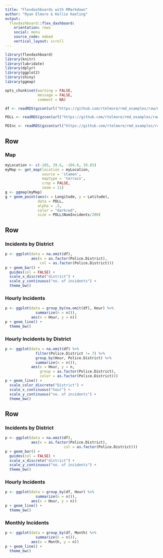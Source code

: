 ```yaml
---
title: "Flexdashboards with RMarkdown"
author: "Ryan Elmore & Kellie Keeling"
output: 
  flexdashboard::flex_dashboard:
    orientation: rows
    social: menu
    source_code: embed
    vertical_layout: scroll
---
```


```r
library(flexdashboard)
library(knitr)
library(lubridate)
library(dplyr)
library(ggplot2)
library(shiny)
library(ggmap)
```

```r
opts_chunk$set(warning = FALSE,
               message = FALSE,
               comment = NA)
```


```r
df <- readRDS(gzcon(url("https://github.com/rtelmore/rmd_examples/raw/master/data/311-df.rds")))

PDLL <- readRDS(gzcon(url("https://github.com/rtelmore/rmd_examples/raw/master/data/311-PDLL.rds")))

PDInc <- readRDS(gzcon(url("https://github.com/rtelmore/rmd_examples/raw/master/data/311-PDInc.rds")))
```


Row 
-----------------------------------------------------------------------

### Map

```r
myLocation <- c(-105, 39.6, -104.6, 39.85)
myMap <- get_map(location = myLocation,
                 source = 'stamen',
                 maptype = 'terrain',
                 crop = FALSE,
                 zoom = 11)
g <- ggmap(myMap)
g + geom_point(aes(x = Longitude, y = Latitude), 
               data = PDLL,
               alpha = .5, 
               color = "darkred",
               size = PDLL$NumIncidents/200)
```

Row {.tabset .tabset-fade .tabset-fade}
-----------------------------------------------------------------------

### Incidents by District

```r
p <- ggplot(data = na.omit(df), 
            aes(x = as.factor(Police.District),
                col = as.factor(Police.District)))
p + geom_bar() +
  guides(col = FALSE) +
  scale_x_discrete("district") +
  scale_y_continuous("no. of incidents") +
  theme_bw()
```

### Hourly Incidents

```r
p <- ggplot(data = group_by(na.omit(df), Hour) %>%
              summarize(n = n()),
            aes(x = Hour, y = n))
p + geom_line() +
  theme_bw()
```

### Hourly Incidents by District

```r
p <- ggplot(data = na.omit(df) %>%
              filter(Police.District != 7) %>%
              group_by(Hour, Police.District) %>%
              summarize(n = n()),
            aes(x = Hour, y = n, 
                group = as.factor(Police.District),
                color = as.factor(Police.District)))
p + geom_line() +
  scale_color_discrete("District") +
  scale_x_continuous("hour") +
  scale_y_continuous("no. of incidents") +
  theme_bw()
```

Row 
-----------------------------------------------------------------------

### Incidents by District

```r
p <- ggplot(data = na.omit(df), 
            aes(x = as.factor(Police.District),
                           col = as.factor(Police.District)))
p + geom_bar() +
  guides(col = FALSE) +
  scale_x_discrete("district") +
  scale_y_continuous("no. of incidents") +
  theme_bw()
```


### Hourly Incidents

```r
p <- ggplot(data = group_by(df, Hour) %>%
              summarize(n = n()),
            aes(x = Hour, y = n))
p + geom_line() +
  theme_bw()
```

### Monthly Incidents

```r
p <- ggplot(data = group_by(df, Month) %>%
              summarize(n = n()),
            aes(x = Month, y = n))
p + geom_line() +
  theme_bw()
```
